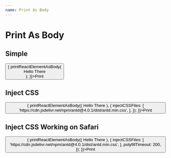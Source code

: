 ```yaml
---
name: Print As Body
---
```



# Print As Body

## Simple

<Playground>
    <button onClick={() => {
        printReactElementAsBody(<div>Hello There</div>);
    }}>Print</button>
</Playground>

## Inject CSS

<Playground>
    <button onClick={() => {
        printReactElementAsBody((<Card
            title="Hello"
        >
            Hello There
        </Card>), {
            injectCSSFiles: [
                'https://cdn.jsdelivr.net/npm/antd@4.0.1/dist/antd.min.css',
            ],
        });
    }}>Print</button>
</Playground>

## Inject CSS Working on Safari

<Playground>
    <button onClick={() => {
        printReactElementAsBody((<Card
            title="Hello"
        >
            Hello There
        </Card>), {
            injectCSSFiles: [
                'https://cdn.jsdelivr.net/npm/antd@4.0.1/dist/antd.min.css',
            ],
            polyfillTimeout: 200,
        });
    }}>Print</button>
</Playground>
